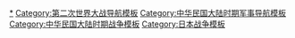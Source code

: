 [[Category:抗日战争|*]]
[[Category:第二次世界大战导航模板|Category:第二次世界大战导航模板]]
[[Category:中华民国大陆时期军事导航模板|Category:中华民国大陆时期军事导航模板]]
[[Category:中华民国大陆时期战争模板|Category:中华民国大陆时期战争模板]]
[[Category:日本战争模板|Category:日本战争模板]]